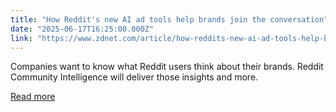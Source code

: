 ```yaml
---
title: "How Reddit's new AI ad tools help brands join the conversation"
date: "2025-06-17T16:25:00.000Z"
link: "https://www.zdnet.com/article/how-reddits-new-ai-ad-tools-help-brands-join-the-conversation/"
---
```


Companies want to know what Reddit users think about their brands. Reddit Community Intelligence will deliver those insights and more.

[Read more](https://www.zdnet.com/article/how-reddits-new-ai-ad-tools-help-brands-join-the-conversation/)
